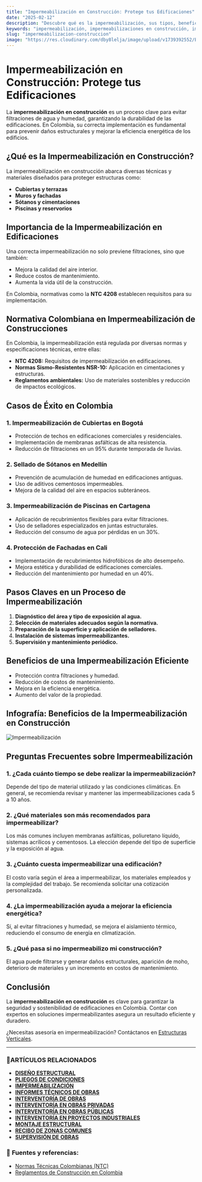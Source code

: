 ```yaml
---
title: "Impermeabilización en Construcción: Protege tus Edificaciones"
date: "2025-02-12"
description: "Descubre qué es la impermeabilización, sus tipos, beneficios y cómo proteger tus construcciones contra filtraciones y humedad."
keywords: "impermeabilización, impermeabilizaciones en construcción, impermeabilización en construcción, tipos de impermeabilización, impermeabilización de techos, terrazas, edificios y estructuras, impermeabilización líquida, membranas impermeabilizantes, impermeabilización en Bogotá, Ibagué y Girardot"
slug: "impermeabilizacion-construccion"
image: "https://res.cloudinary.com/dby8lelja/image/upload/v1739392552/Estructuras%20Verticales%20e%20Ingenieros%20SAS/Imagenes%20Blog/impermeabilizacion_bnphge.webp"
---
```


# Impermeabilización en Construcción: Protege tus Edificaciones

La **impermeabilización en construcción** es un proceso clave para evitar filtraciones de agua y humedad, garantizando la durabilidad de las edificaciones. En Colombia, su correcta implementación es fundamental para prevenir daños estructurales y mejorar la eficiencia energética de los edificios.

## ¿Qué es la Impermeabilización en Construcción?

La impermeabilización en construcción abarca diversas técnicas y materiales diseñados para proteger estructuras como:

- **Cubiertas y terrazas**
- **Muros y fachadas**
- **Sótanos y cimentaciones**
- **Piscinas y reservorios**

## Importancia de la Impermeabilización en Edificaciones

Una correcta impermeabilización no solo previene filtraciones, sino que también:

- Mejora la calidad del aire interior.
- Reduce costos de mantenimiento.
- Aumenta la vida útil de la construcción.

En Colombia, normativas como la **NTC 4208** establecen requisitos para su implementación.

## Normativa Colombiana en Impermeabilización de Construcciones

En Colombia, la impermeabilización está regulada por diversas normas y especificaciones técnicas, entre ellas:

- **NTC 4208:** Requisitos de impermeabilización en edificaciones.
- **Normas Sismo-Resistentes NSR-10:** Aplicación en cimentaciones y estructuras.
- **Reglamentos ambientales:** Uso de materiales sostenibles y reducción de impactos ecológicos.

## Casos de Éxito en Colombia

### 1. Impermeabilización de Cubiertas en Bogotá

- Protección de techos en edificaciones comerciales y residenciales.
- Implementación de membranas asfálticas de alta resistencia.
- Reducción de filtraciones en un 95% durante temporada de lluvias.

### 2. Sellado de Sótanos en Medellín

- Prevención de acumulación de humedad en edificaciones antiguas.
- Uso de aditivos cementosos impermeables.
- Mejora de la calidad del aire en espacios subteráneos.

### 3. Impermeabilización de Piscinas en Cartagena

- Aplicación de recubrimientos flexibles para evitar filtraciones.
- Uso de selladores especializados en juntas estructurales.
- Reducción del consumo de agua por pérdidas en un 30%.

### 4. Protección de Fachadas en Cali

- Implementación de recubrimientos hidrofóbicos de alto desempeño.
- Mejora estética y durabilidad de edificaciones comerciales.
- Reducción del mantenimiento por humedad en un 40%.

## Pasos Claves en un Proceso de Impermeabilización

1. **Diagnóstico del área y tipo de exposición al agua.**  
2. **Selección de materiales adecuados según la normativa.**  
3. **Preparación de la superficie y aplicación de selladores.**  
4. **Instalación de sistemas impermeabilizantes.**  
5. **Supervisión y mantenimiento periódico.**  

## Beneficios de una Impermeabilización Eficiente

- Protección contra filtraciones y humedad.  
- Reducción de costos de mantenimiento.  
- Mejora en la eficiencia energética.  
- Aumento del valor de la propiedad.  

## Infografía: Beneficios de la Impermeabilización en Construcción

![Impermeabilización](https://res.cloudinary.com/dby8lelja/image/upload/v1739571005/Estructuras%20Verticales%20e%20Ingenieros%20SAS/Imagenes%20Blog/impermeabilizaciones_infogra_y3fskm.webp)

## Preguntas Frecuentes sobre Impermeabilización

### 1. ¿Cada cuánto tiempo se debe realizar la impermeabilización?
Depende del tipo de material utilizado y las condiciones climáticas. En general, se recomienda revisar y mantener las impermeabilizaciones cada 5 a 10 años.

### 2. ¿Qué materiales son más recomendados para impermeabilizar?
Los más comunes incluyen membranas asfálticas, poliuretano líquido, sistemas acrílicos y cementosos. La elección depende del tipo de superficie y la exposición al agua.

### 3. ¿Cuánto cuesta impermeabilizar una edificación?
El costo varía según el área a impermeabilizar, los materiales empleados y la complejidad del trabajo. Se recomienda solicitar una cotización personalizada.

### 4. ¿La impermeabilización ayuda a mejorar la eficiencia energética?
Sí, al evitar filtraciones y humedad, se mejora el aislamiento térmico, reduciendo el consumo de energía en climatización.

### 5. ¿Qué pasa si no impermeabilizo mi construcción?
El agua puede filtrarse y generar daños estructurales, aparición de moho, deterioro de materiales y un incremento en costos de mantenimiento.

## Conclusión

La **impermeabilización en construcción** es clave para garantizar la seguridad y sostenibilidad de edificaciones en Colombia. Contar con expertos en soluciones impermeabilizantes asegura un resultado eficiente y duradero.

¿Necesitas asesoría en impermeabilización? Contáctanos en [Estructuras Verticales](https://www.estructurasverticales.com/).

---


### 📌ARTÍCULOS RELACIONADOS

- **[DISEÑO ESTRUCTURAL](https://www.estructurasverticales.com/blog/diseno-estructural-construccion)**  
- **[PLIEGOS DE CONDICIONES](https://www.estructurasverticales.com/blog/elaboracion-pliegos-condiciones)**  
- **[IMPERMEABILIZACIÓN](https://www.estructurasverticales.com/blog/impermeabilizacion-construccion)**  
- **[INFORMES TÉCNICOS DE OBRAS](https://www.estructurasverticales.com/blog/informes-tecnicos-obras)**  
- **[INTERVENTORÍA DE OBRAS](https://www.estructurasverticales.com/blog/interventoria-obras-colombia)**  
- **[INTERVENTORÍA EN OBRAS PRIVADAS](https://www.estructurasverticales.com/blog/interventoria-obras-privadas)**  
- **[INTERVENTORÍA EN OBRAS PÚBLICAS](https://www.estructurasverticales.com/blog/interventoria-obras-publicas)**  
- **[INTERVENTORÍA EN PROYECTOS INDUSTRIALES](https://www.estructurasverticales.com/blog/interventoria-proyectos-industriales)**  
- **[MONTAJE ESTRUCTURAL](https://www.estructurasverticales.com/blog/montaje-estructural-construccion)**  
- **[RECIBO DE ZONAS COMUNES](https://www.estructurasverticales.com/blog/recibo-zonas-comunes-ph)**  
- **[SUPERVISIÓN DE OBRAS](https://www.estructurasverticales.com/blog/supervision-obras-construccion)**  

### 🔗 **Fuentes y referencias:**
- [Normas Técnicas Colombianas (NTC)](https://www.icontec.org/)
- [Reglamentos de Construcción en Colombia](https://www.minvivienda.gov.co/)



